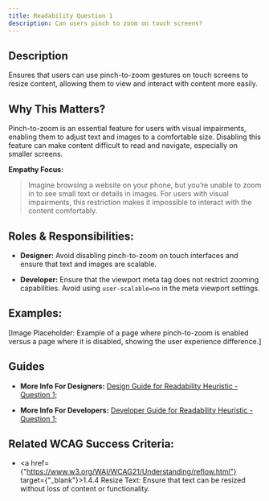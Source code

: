 ```yaml
---
title: Readability Question 1
description: Can users pinch to zoom on touch screens?
---
```


## Description

Ensures that users can use pinch-to-zoom gestures on touch screens to resize content, allowing them to view and interact with content more easily.

## Why This Matters?

Pinch-to-zoom is an essential feature for users with visual impairments, enabling them to adjust text and images to a comfortable size. Disabling this feature can make content difficult to read and navigate, especially on smaller screens.

**Empathy Focus:**
> Imagine browsing a website on your phone, but you’re unable to zoom in to see small text or details in images. For users with visual impairments, this restriction makes it impossible to interact with the content comfortably.

## Roles & Responsibilities:

- **Designer:** Avoid disabling pinch-to-zoom on touch interfaces and ensure that text and images are scalable.

- **Developer:** Ensure that the viewport meta tag does not restrict zooming capabilities. Avoid using `user-scalable=no` in the meta viewport settings.

## Examples:

[Image Placeholder: Example of a page where pinch-to-zoom is enabled versus a page where it is disabled, showing the user experience difference.]

## Guides

- **More Info For Designers:** <a href="/docs/design-guide/readability/question-1">Design Guide for Readability Heuristic - Question 1;</a>

- **More Info For Developers:** <a href="/docs/developer-guide/readability/question-1">Developer Guide for Readability Heuristic - Question 1;</a>

## Related WCAG Success Criteria:

- <a href={"https://www.w3.org/WAI/WCAG21/Understanding/reflow.html"} target={"_blank"}>1.4.4 Resize Text</a>: Ensure that text can be resized without loss of content or functionality.
